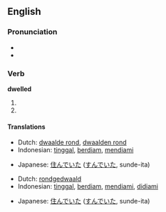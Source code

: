 ==English==

===Pronunciation===
* {{IPA|/'dwεlt/}}
* {{audio|en-us-dwelled.ogg|Audio (US)}}

===Verb===
'''dwelled'''

# {{simple past of|[[dwell]]}}
# {{past participle of|[[dwell]]}}

====Translations====
{{trans-top|simple past of dwell}}
* Dutch: [[dwaalde rond]], [[dwaalden rond]]
* Indonesian: [[tinggal]], [[diam|berdiam]], [[diam|mendiami]]
{{trans-mid}}
* Japanese: [[住んでいた]] ([[すんでいた]], sunde-ita)
{{trans-bottom}}

{{trans-top|past participle of dwell}}
* Dutch: [[rondgedwaald]]
* Indonesian: [[tinggal]], [[diam|berdiam]], [[diam|mendiami]], [[diam|didiami]]
{{trans-mid}}
* Japanese: [[住んでいた]] ([[すんでいた]], sunde-ita)
{{trans-bottom}}